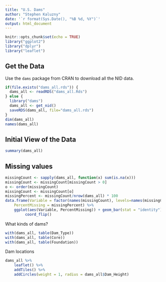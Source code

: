 ```yaml
---
title: "U.S. Dams"
author: "Stephen Kaluzny"
date: '`r format(Sys.Date(), "%B %d, %Y")`'
output: html_document
---
```


```r
knitr::opts_chunk$set(echo = TRUE)
library("ggplot2")
library("dplyr")
library("leaflet")
```

## Get the Data
Use the `dams` package from CRAN to download all the NID data.
```r
if(file.exists("dams_all.rds")) {
  dams_all <- readRDS("dams_all.Rds")
} else {
  library("dams")
  dams_all <- get_nid()
  saveRDS(dams_all, file="dams_all.rds")
}
dim(dams_all)
names(dams_all)
```

## Initial View of the Data
```r
summary(dams_all)
```

## Missing values
```r
missingCount <- sapply(dams_all, function(x) sum(is.na(x)))
missingCount <- missingCount[missingCount > 0]
o <- order(missingCount)
missingCount <- missingCount[o]
missingPercent <- missingCount/nrow(dams_all) * 100
data.frame(Variable = factor(names(missingCount), levels=names(missingCount)),
    PercentMissing = missingPercent) %>%
    ggplot(aes(Variable, PercentMissing)) + geom_bar(stat = "identity") +
	     coord_flip()
```

What kinds of dams?
```r
with(dams_all, table(Dam_Type))
with(dams_all, table(Core))
with(dams_all, table(Foundation))
```

Dam locations
```r
dams_all %>%
    leaflet() %>%
    addTiles() %>%
    addCircles(weight = 1, radius = dams_all$Dam_Height)
```
